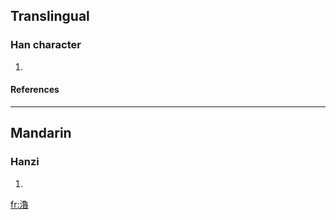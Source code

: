{{see|澛}}

==Translingual==
===Han character===
{{Han char|rn=85|rad=水|as=15|sn=18|four=|canj=水弓田日 (ENWA)}}
# {{defn|Han|sort=水15}}
====References====
{{Han ref|kx=0658.170|dkj=18574|hdz=31780.010|uh=7002|ud=28674}}

----
==Mandarin==
===Hanzi===
{{cmn-hanzi|pin=[[jiōng]] (jiong1), [[lǔ]] (lu3), [[yíng]] (ying2)|wg=chiung<sup>1</sup>, lu<sup>3</sup>, ying<sup>2</sup>}}
# {{defn|Mandarin}}

[[fr:瀂]]